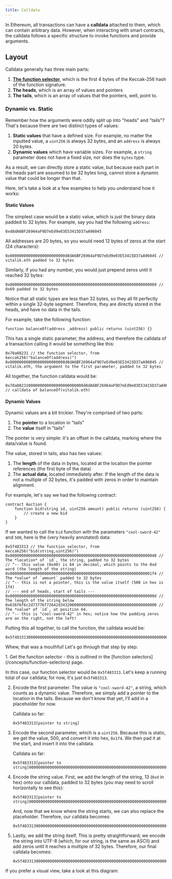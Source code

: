 ```yaml
---
title: Calldata
---
```



In Ethereum, all transactions can have a **calldata** attached to them, which can contain arbitrary data. However, when interacting with smart contracts, the calldata follows a specific structure to invoke functions and provide arguments.

## Layout

Calldata generally has three main parts:

1. [**The function selector**](/concepts/function-selectors), which is the first 4 bytes of the Keccak-256 hash of the function signature.
2. **The heads**, which is an array of values and pointers
3. **The tails**, which is an array of values that the pointers, well, point to.

### Dynamic vs. Static

Remember how the arguments were oddly split up into "heads" and "tails"? That's because there are two distinct types of values:

1. **Static values** that have a defined size. For example, no matter the inputted value, a `uint256` is always 32 bytes, and an `address` is always 20 bytes.
2. **Dynamic values** which have variable sizes. For example, a `string` parameter does not have a fixed size, nor does the `bytes` type.

As a result, we can directly store a static value, but because each part in the heads part are assumed to be 32 bytes long, cannot store a dynamic value that could be longer than that.

Here, let's take a look at a few examples to help you understand how it works:

#### Static Values

The simplest case would be a static value, which is just the binary data padded to 32 bytes. For example, say you had the following `address`:

```solidity
0xd8dA6BF26964aF9D7eEd9e03E53415D37aA96045
```

All addresses are 20 bytes, so you would need 12 bytes of zeros at the start (24 characters):

```solidity
0x000000000000000000000000d8dA6BF26964aF9D7eEd9e03E53415D37aA96045 // vitalik.eth padded to 32 bytes
```

Similarly, if you had any number, you would just prepend zeros until it reached 32 bytes:

```solidity
0x0000000000000000000000000000000000000000000000000000000000000069 // 0x69 padded to 32 bytes
```

Notice that all static types are less than 32 bytes, so they all fit perfectly within a single 32-byte segment. Therefore, they are directly stored in the heads, and have no data in the tails.

For example, take the following function:

```solidity
function balanceOf(address _address) public returns (uint256) {}
```

This has a single static parameter, the address, and therefore the calldata of a transaction calling it would be something like this:

```solidity
0x70a08231 // the function selector, from keccak256("balanceOf(address)")
0x000000000000000000000000d8dA6BF26964aF9D7eEd9e03E53415D37aA96045 // vitalik.eth, the argument to the first parameter, padded to 32 bytes
```

All together, the function calldata would be:

```solidity
0x70a08231000000000000000000000000d8dA6BF26964aF9D7eEd9e03E53415D37aA96045 // calldata of balanceOf(vitalik.eth)
```

#### Dynamic Values

Dynamic values are a bit trickier. They're comprised of two parts:

1. The **pointer** to a location in "tails"
2. The **value** itself in "tails"

The pointer is very simple: it's an offset in the calldata, marking where the data/value is found.

The value, stored in tails, also has two values:

1. The **length** of the data in bytes, located at the location the pointer references (the first byte of the data)
2. The **actual data**, located immediately after. If the length of the data is not a multiple of 32 bytes, it's padded with zeros in order to maintain alignment.

For example, let's say we had the following contract:

```solidity
contract Auction {
    function bid(string id, uint256 amount) public returns (uint256) {
        // create a new bid
    }
}
```

If we wanted to call the `bid` function with the parameters `"cool-sword-42"` and `500`, here is the (very heavily annotated) data:

```solidity
0x5f483313 // the function selector, from keccak256("bid(string,uint256)")
0x0000000000000000000000000000000000000000000000000000000000000040 // The *location* of `id`, the string, padded to 32 bytes
// ^-- this value (0x40) is 64 in decimal, which points to the 0xd word (the length of the string)
0x00000000000000000000000000000000000000000000000000000000000001f4 // The *value* of `amount` padded to 32 bytes
// ^-- this is not a pointer, this is the value itself (500 in hex is 1f4)
// --- end of heads, start of tails ---
0x000000000000000000000000000000000000000000000000000000000000000d // The length of the string below
0x636f6f6c2d73776f72642d343200000000000000000000000000000000000000 // The *value* of `id`, at position 64.
// ^-- this is "cool-sword-42" in hex; notice how the padding zeros are on the right, not the left!
```

Putting this all together, to call the function, the calldata would be:

```solidity
0x5f483313000000000000000000000000000000000000000000000000000000000000004000000000000000000000000000000000000000000000000000000000000001f4000000000000000000000000000000000000000000000000000000000000000d636f6f6c2d73776f72642d343200000000000000000000000000000000000000
```

Whew, that was a mouthful! Let's go through that step by step:

<Steps>
1. Get the function selector - this is outlined in the [function selectors](/concepts/function-selectors) page.

   In this case, our function selector would be `0x5f483313`. Let's keep a running total of our calldata; for now, it's just `0x5f483313`.

2. Encode the first parameter. The value is `"cool-sword-42"`, a string, which counts as a dynamic value. Therefore, we simply add a pointer to the location in the tails. Because we don't know that yet, I'll add in a placeholder for now.

   Calldata so far:
   ```solidity "[pointer to string]"
   0x5f483313[pointer to string]
   ```

3. Encode the second parameter, which is a `uint256`. Because this is static, we get the value, 500, and convert it into hex, `0x1f4`. We then pad it at the start, and insert it into the calldata.

   Calldata so far:
   ```solidity "00000000000000000000000000000000000000000000000000000000000001f4"
   0x5f483313[pointer to string]00000000000000000000000000000000000000000000000000000000000001f4
   ```

4. Encode the string value. First, we add the length of the string, 13 (`0xd` in hex) onto our calldata, padded to 32 bytes (you may need to scroll horizontally to see this):
   ```solidity "000000000000000000000000000000000000000000000000000000000000000d"
   0x5f483313[pointer to string]00000000000000000000000000000000000000000000000000000000000001f4000000000000000000000000000000000000000000000000000000000000000d
   ```

   And, now that we know where the string starts, we can also replace the placeholder. Therefore, our calldata becomes:
   ```solidity "0000000000000000000000000000000000000000000000000000000000000040"
   0x5f483313000000000000000000000000000000000000000000000000000000000000004000000000000000000000000000000000000000000000000000000000000001f4000000000000000000000000000000000000000000000000000000000000000d
   ```

5. Lastly, we add the string itself. This is pretty straightforward; we encode the string into UTF-8 (which, for our string, is the same as ASCII) and add zeros until it reaches a multiple of 32 bytes. Therefore, our final calldata becomes:
   
   ```solidity "636f6f6c2d73776f72642d343200000000000000000000000000000000000000"
   0x5f483313000000000000000000000000000000000000000000000000000000000000004000000000000000000000000000000000000000000000000000000000000001f4000000000000000000000000000000000000000000000000000000000000000d636f6f6c2d73776f72642d343200000000000000000000000000000000000000
   ```
</Steps>

If you prefer a visual view, take a look at this diagram:

<ThemedImage dark="concepts/calldata/dissection-dark.svg" light="concepts/calldata/dissection-light.svg" alt="Diagram labeling each part of the calldata" />


